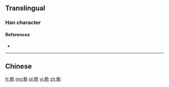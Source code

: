 {{also|梔}}
==Translingual==

===Han character===
{{Han char|rn=75|rad=木|as=05|sn=9|four=|canj=木竹一山 (DHMU), X木竹一山 (XDHMU)|ids=⿰[[木]][[卮]]}}

====References====
* {{Han ref|kx=0521.121|dkj=14682|hdz=21186.010|uh=6800|ud=26624}}

----

==Chinese==
{{zh-see|梔}}

[[fr:栀]]
[[mg:栀]]
[[pl:栀]]
[[vi:栀]]
[[zh:栀]]